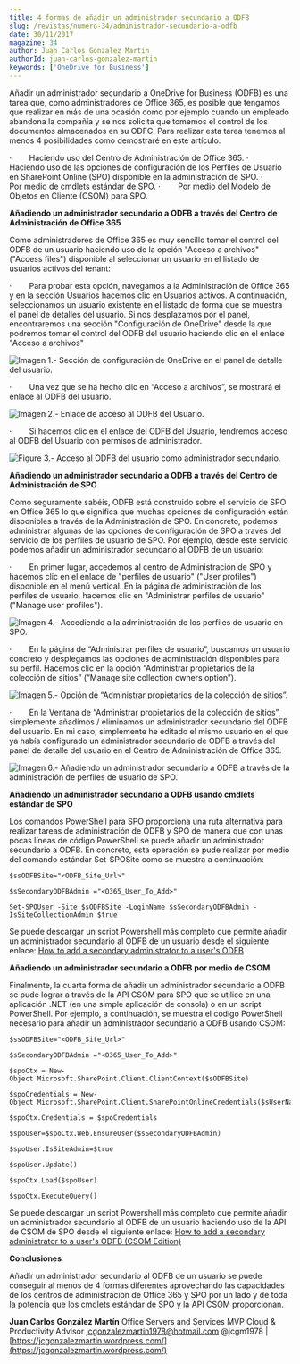 ```yaml
---
title: 4 formas de añadir un administrador secundario a ODFB
slug: /revistas/numero-34/administrador-secundario-a-odfb
date: 30/11/2017
magazine: 34
author: Juan Carlos Gonzalez Martin
authorId: juan-carlos-gonzalez-martin
keywords: ['OneDrive for Business']
---
```






Añadir un administrador secundario a OneDrive for Business (ODFB) es una tarea que, como administradores de Office 365, es posible que tengamos que realizar en más de una ocasión como por ejemplo cuando un empleado abandona la compañía y se nos solicita que tomemos el control de los documentos almacenados en su ODFC. Para realizar esta tarea tenemos al menos 4 posibilidades como demostraré en este artículo:

·        Haciendo uso del Centro de Administración de Office 365.
·        Haciendo uso de las opciones de configuración de los Perfiles de Usuario en SharePoint Online (SPO) disponible en la administración de SPO.
·        Por medio de cmdlets estándar de SPO.
·        Por medio del Modelo de Objetos en Cliente (CSOM) para SPO.

**Añadiendo un administrador secundario a ODFB a través del Centro de Administración de Office 365**

Como administradores de Office 365 es muy sencillo tomar el control del ODFB de un usuario haciendo uso de la opción "Acceso a archivos" ("Access files") disponible al seleccionar un usuario en el listado de usuarios activos del tenant:

·        Para probar esta opción, navegamos a la Administración de Office 365 y en la sección Usuarios hacemos clic en Usuarios activos. A continuación, seleccionamos un usuario existente en el listado de forma que se muestra el panel de detalles del usuario. Si nos desplazamos por el panel, encontraremos una sección "Configuración de OneDrive" desde la que podremos tomar el control del ODFB del usuario haciendo clic en el enlace "Acceso a archivos"

![Imagen 1.- Sección de configuración de OneDrive en el panel de detalle del usuario.](../../../images/numero34/administrador-secundario-a-odfb/image1.png)

·        Una vez que se ha hecho clic en “Acceso a archivos”, se mostrará el enlace al ODFB del usuario.

![Imagen 2.- Enlace de acceso al ODFB del Usuario.](../../../images/numero34/administrador-secundario-a-odfb/image2.png)

·        Si hacemos clic en el enlace del ODFB del Usuario, tendremos acceso al ODFB del Usuario con permisos de administrador.

![Figure 3.- Acceso al ODFB del usuario como administrador secundario.](../../../images/numero34/administrador-secundario-a-odfb/image3.png)

**Añadiendo un administrador secundario a ODFB a través del Centro de Administración de SPO**

Como seguramente sabéis, ODFB está construido sobre el servicio de SPO en Office 365 lo que significa que muchas opciones de configuración están disponibles a través de la Administración de SPO. En concreto, podemos administrar algunas de las opciones de configuración de SPO a través del servicio de los perfiles de usuario de SPO. Por ejemplo, desde este servicio podemos añadir un administrador secundario al ODFB de un usuario:

·        En primer lugar, accedemos al centro de Administración de SPO y hacemos clic en el enlace de "perfiles de usuario" ("User profiles") disponible en el menú vertical. En la página de administración de los perfiles de usuario, hacemos clic en "Administrar perfiles de usuario" ("Manage user profiles").

![Imagen 4.- Accediendo a la administración de los perfiles de usuario en SPO.](../../../images/numero34/administrador-secundario-a-odfb/image4.png)

·        En la página de “Administrar perfiles de usuario”, buscamos un usuario concreto y desplegamos las opciones de administración disponibles para su perfil. Hacemos clic en la opción “Administrar propietarios de la colección de sitios” (“Manage site collection owners option”).

![Imagen 5.- Opción de “Administrar propietarios de la colección de sitios”.](../../../images/numero34/administrador-secundario-a-odfb/image5.png)

·        En la Ventana de “Administrar propietarios de la colección de sitios”, simplemente añadimos / eliminamos un administrador secundario del ODFB del usuario. En mi caso, simplemente he editado el mismo usuario en el que ya había configurado un administrador secundario de ODFB a través del panel de detalle del usuario en el Centro de Administración de Office 365.

![Imagen 6.- Añadiendo un administrador secundario a ODFB a través de la administración de perfiles de usuario de SPO.](../../../images/numero34/administrador-secundario-a-odfb/image6.png)

**Añadiendo un administrador secundario a ODFB usando cmdlets estándar de SPO**

Los comandos PowerShell para SPO proporciona una ruta alternativa para realizar tareas de administración de ODFB y SPO de manera que con unas pocas líneas de código PowerShell se puede añadir un administrador secundario a ODFB. En concreto, esta operación se pude realizar por medio del comando estándar Set-SPOSite como se muestra a continuación:

```
$ssODFBSite="<ODFB_Site_Url>"
```

```
$sSecondaryODFBAdmin ="<O365_User_To_Add>" 
```

```
Set-SPOUser -Site $sODFBSite -LoginName $sSecondaryODFBAdmin -IsSiteCollectionAdmin $true​
```





Se puede descargar un script Powershell más completo que permite añadir un administrador secundario al ODFB de un usuario desde el siguiente enlace: [How to add a secondary administrator to a user's ODFB](https://gallery.technet.microsoft.com/How-to-add-a-secondary-0b878d98?redir=0)

**Añadiendo un administrador secundario a ODFB por medio de CSOM**

Finalmente, la cuarta forma de añadir un administrador secundario a ODFB se pude lograr a través de la API CSOM para SPO que se utilice en una aplicación .NET (en una simple aplicación de consola) o en un script PowerShell. Por ejemplo, a continuación, se muestra el código PowerShell necesario para añadir un administrador secundario a ODFB usando CSOM:

```
$ssODFBSite="<ODFB_Site_Url>"
```

```
$sSecondaryODFBAdmin ="<O365_User_To_Add>"
```

```
$spoCtx = New-Object Microsoft.SharePoint.Client.ClientContext($sODFBSite) 
```

```
$spoCredentials = New-Object Microsoft.SharePoint.Client.SharePointOnlineCredentials($sUserName, $sPassword)   
```

```
$spoCtx.Credentials = $spoCredentials      
```

```
$spoUser=$spoCtx.Web.EnsureUser($sSecondaryODFBAdmin) 
```

```
$spoUser.IsSiteAdmin=$true 
```

```
$spoUser.Update() 
```

```
$spoCtx.Load($spoUser) 
```

```
$spoCtx.ExecuteQuery() ​
```







Se puede descargar un script Powershell más completo que permite añadir un administrador secundario al ODFB de un usuario haciendo uso de la API de CSOM de SPO desde el siguiente enlace: [How to add a secondary administrator to a user's ODFB (CSOM Edition)](https://gallery.technet.microsoft.com/How-to-add-a-secondary-8e1bcd66?redir=0)



**Conclusiones**

Añadir un administrador secundario al ODFB de un usuario se puede conseguir al menos de 4 formas diferentes aprovechando las capacidades de los centros de administración de Office 365 y SPO por un lado y de toda la potencia que los cmdlets estándar de SPO y la API CSOM proporcionan.



**Juan Carlos González Martín**
 Office Servers and Services MVP
 Cloud & Productivity Advisor 
jcgonzalezmartin1978@hotmail.com
 @jcgm1978 | [https://jcgonzalezmartin.wordpress.com/](https://jcgonzalezmartin.wordpress.com/)​

 
 
